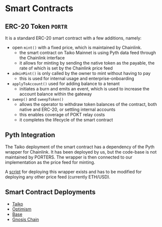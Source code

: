 # Smart Contracts

## ERC-20 Token `PORTR`

It is a standard ERC-20 smart contract with a few additions, namely:

- open `mint()` with a fixed price, which is maintained by Chainlink.
    - the smart contract on Taiko Mainnet is using Pyth data feed through the Chainlink interface
    - it allows for minting by sending the native token as the payable, the rate of which is set by the Chainlink price feed
- `adminMint()` is only called by the owner to mint without having to pay
    - this is used for internal usage and enterprise-onboarding
- `applyToAccount()` used for adding balance to a tenant
    - initiates a burn and emits an event, which is used to increase the account balance within the gateway
- `sweep()` and `sweepToken()`
    - allows the operator to withdraw token balances of the contract, both native and ERC-20, or settling internal accounts
    - this enables coverage of POKT relay costs
    - it completes the lifecycle of the smart contract

## Pyth Integration

The Taiko deployment of the smart contract has a dependency of the Pyth wrapper for Chainlink.
It has been deployed by us, but the code-base is not maintained by PORTERS.
The wrapper is then connected to our implementation as the price feed for minting.

A [script](https://github.com/porters-xyz/gateway-demo/blob/develop/contracts/script/02_Pyth.s.sol) for deploying this wrapper exists and has to be modified for deploying any other price feed (currently ETH/USD).

## Smart Contract Deployments

- [Taiko](https://taikoscan.io/address/0x54d5f8a0e0f06991e63e46420bcee1af7d9fe944)
- [Optimism](https://optimistic.etherscan.io/address/0x54d5f8a0e0f06991e63e46420bcee1af7d9fe944)
- [Base](https://basescan.org/address/0x54d5f8a0e0f06991e63e46420bcee1af7d9fe944)
- [Gnosis Chain](https://gnosisscan.io/address/0x54d5f8a0e0f06991e63e46420bcee1af7d9fe944)

